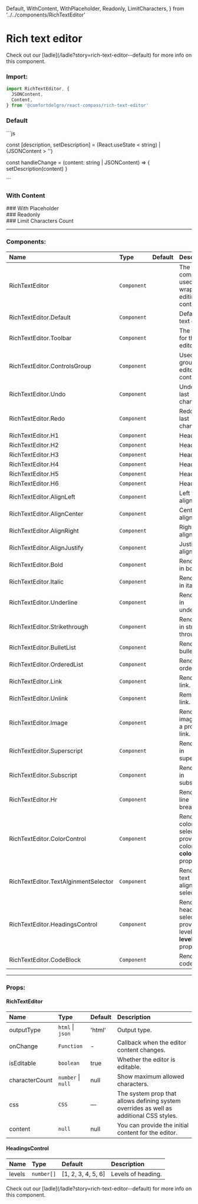   Default,
  WithContent,
  WithPlaceholder,
  Readonly,
  LimitCharacters,
} from '../../components/RichTextEditor'


# Rich text editor

<Callout>
Check out our [ladle](/ladle?story=rich-text-editor--default) for more info on
this component.

</Callout>

### Import:

```js
import RichTextEditor, {
  JSONContent,
  Content,
} from '@comfortdelgro/react-compass/rich-text-editor'
```

### Default

<section className={styles.bannerShowcaseContainer}>
  <Default />
</section>
```js

const [description, setDescription] =
(React.useState < string) | (JSONContent > '')

const handleChange = (content: string | JSONContent) => {
setDescription(content)
}

<RichTextEditor onChange={handleChange}>
  <RichTextEditor.Toolbar>
    <RichTextEditor.ControlsGroup>
      <RichTextEditor.Undo />
      <RichTextEditor.Redo />
    </RichTextEditor.ControlsGroup>
    <RichTextEditor.ControlsGroup>
      <RichTextEditor.HeadingsControl />
    </RichTextEditor.ControlsGroup>
    <RichTextEditor.ControlsGroup>
      <RichTextEditor.ColorControl />
    </RichTextEditor.ControlsGroup>
    <RichTextEditor.ControlsGroup>
      <RichTextEditor.TextAlginmentSelector />
    </RichTextEditor.ControlsGroup>
    <RichTextEditor.ControlsGroup>
      <RichTextEditor.Bold />
      <RichTextEditor.Italic />
      <RichTextEditor.Underline />
      <RichTextEditor.Strikethrough />
    </RichTextEditor.ControlsGroup>
    <RichTextEditor.BulletList />
    <RichTextEditor.OrderedList />
    <RichTextEditor.Link />
    <RichTextEditor.Unlink />
    <RichTextEditor.Image />
    <RichTextEditor.Superscript />
    <RichTextEditor.Subscript />
    <RichTextEditor.Hr />
    <RichTextEditor.CodeBlock />
    <RichTextEditor.Blockquote />
  </RichTextEditor.Toolbar>
</RichTextEditor>
```

### With Content

<section className={styles.bannerShowcaseContainer}>
  <WithContent />
</section>
### With Placeholder

<section className={styles.bannerShowcaseContainer}>
  <WithPlaceholder />
</section>
### Readonly

<section className={styles.bannerShowcaseContainer}>
  <Readonly />
</section>
### Limit Characters Count

<section className={styles.bannerShowcaseContainer}>
  <LimitCharacters />
</section>

---

### Components:

| Name                                 | Type        | Default | Description                                                     |
| :----------------------------------- | :---------- | :------ | :-------------------------------------------------------------- |
| RichTextEditor                       | `Component` |         | The core component, used for wrapping editing controls.         |
| RichTextEditor.Default               | `Component` |         | Default rich text editor.                                       |
| RichTextEditor.Toolbar               | `Component` |         | The toolbar for the editor.                                     |
| RichTextEditor.ControlsGroup         | `Component` |         | Used for grouping editor controls.                              |
| RichTextEditor.Undo                  | `Component` |         | Undo the last change.                                           |
| RichTextEditor.Redo                  | `Component` |         | Redo the last change.                                           |
| RichTextEditor.H1                    | `Component` |         | Heading 1.                                                      |
| RichTextEditor.H2                    | `Component` |         | Heading 2.                                                      |
| RichTextEditor.H3                    | `Component` |         | Heading 3.                                                      |
| RichTextEditor.H4                    | `Component` |         | Heading 4.                                                      |
| RichTextEditor.H5                    | `Component` |         | Heading 5.                                                      |
| RichTextEditor.H6                    | `Component` |         | Heading 6.                                                      |
| RichTextEditor.AlignLeft             | `Component` |         | Left text alignment.                                            |
| RichTextEditor.AlignCenter           | `Component` |         | Center text alignment.                                          |
| RichTextEditor.AlignRight            | `Component` |         | Right text alignment.                                           |
| RichTextEditor.AlignJustify          | `Component` |         | Justify text alignment.                                         |
| RichTextEditor.Bold                  | `Component` |         | Render text in bold.                                            |
| RichTextEditor.Italic                | `Component` |         | Render text in italic.                                          |
| RichTextEditor.Underline             | `Component` |         | Render text in underline.                                       |
| RichTextEditor.Strikethrough         | `Component` |         | Render text in strike through.                                  |
| RichTextEditor.BulletList            | `Component` |         | Render a bullet list.                                           |
| RichTextEditor.OrderedList           | `Component` |         | Render an ordered list.                                         |
| RichTextEditor.Link                  | `Component` |         | Render a link.                                                  |
| RichTextEditor.Unlink                | `Component` |         | Removes a link.                                                 |
| RichTextEditor.Image                 | `Component` |         | Render an image from a provided link.                           |
| RichTextEditor.Superscript           | `Component` |         | Render text in superscript.                                     |
| RichTextEditor.Subscript             | `Component` |         | Render text in subscript.                                       |
| RichTextEditor.Hr                    | `Component` |         | Render a line breaker.                                          |
| RichTextEditor.ColorControl          | `Component` |         | Render a color selector, provide colors via **colors** props.   |
| RichTextEditor.TextAlginmentSelector | `Component` |         | Render a text alignment selector.                               |
| RichTextEditor.HeadingsControl       | `Component` |         | Render a heading selector, provide levels via **levels** props. |
| RichTextEditor.CodeBlock             | `Component` |         | Render a code block.                                            |

---

### Props:

#### RichTextEditor

| Name           | Type               | Default | Description                                                                             |
| :------------- | :----------------- | :------ | :-------------------------------------------------------------------------------------- |
| outputType     | `html` \| `json`   | 'html'  | Output type.                                                                            |
| onChange       | `Function`         | -       | Callback when the editor content changes.                                               |
| isEditable     | `boolean`          | true    | Whether the editor is editable.                                                         |
| characterCount | `number` \| `null` | null    | Show maximum allowed characters.                                                        |
| css            | `CSS`              | —       | The system prop that allows defining system overrides as well as additional CSS styles. |
| content        | `null`             | null    | You can provide the initial content for the editor.                                     |

#### HeadingsControl

| Name   | Type       | Default            | Description        |
| :----- | :--------- | :----------------- | :----------------- |
| levels | `number[]` | [1, 2, 3, 4, 5, 6] | Levels of heading. |

<Callout>
  Check out our [ladle](/ladle?story=rich-text-editor--default) for more info on
  this component.
</Callout>
